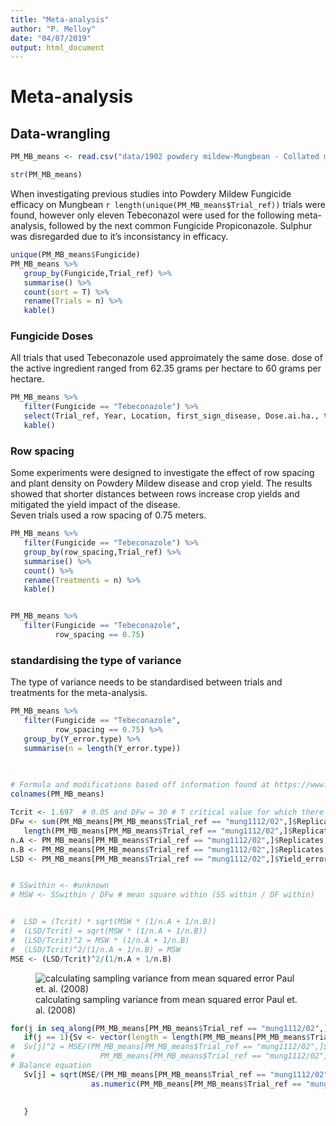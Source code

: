 ```yaml
---
title: "Meta-analysis"
author: "P. Melloy"
date: "04/07/2019"
output: html_document
---
```


# Meta-analysis

## Data-wrangling

```r
PM_MB_means <- read.csv("data/1902 powdery mildew-Mungbean - Collated means.csv")

str(PM_MB_means)
```


When investigating previous studies into Powdery Mildew Fungicide efficacy on Mungbean `r length(unique(PM_MB_means$Trial_ref))` trials were found, however only eleven Tebeconazol were used for the following meta-analysis, followed by the next common Fungicide Propiconazole. Sulphur was disregarded due to it's inconsistancy in efficacy.

```r
unique(PM_MB_means$Fungicide)
PM_MB_means %>%
   group_by(Fungicide,Trial_ref) %>%
   summarise() %>%
   count(sort = T) %>%
   rename(Trials = n) %>%
   kable()

```

### Fungicide Doses
All trials that used Tebeconazole used approimately the same dose. dose of the active ingredient ranged from 62.35 grams per hectare to 60 grams per hectare. 
```r
PM_MB_means %>%
   filter(Fungicide == "Tebeconazole") %>%
   select(Trial_ref, Year, Location, first_sign_disease, Dose.ai.ha., total_Fungicide) %>%
   kable()
```

### Row spacing

Some experiments were designed to investigate the effect of row spacing and plant density on Powdery Mildew disease and crop yield. The results showed that shorter distances between rows increase crop yields and mitigated the yield impact of the disease.  
Seven trials used a row spacing of 0.75 meters.

```r
PM_MB_means %>%
   filter(Fungicide == "Tebeconazole") %>%
   group_by(row_spacing,Trial_ref) %>%
   summarise() %>%
   count() %>%
   rename(Treatments = n) %>%
   kable()


PM_MB_means %>%
   filter(Fungicide == "Tebeconazole",
          row_spacing == 0.75) 

```


### standardising the type of variance  

The type of variance needs to be standardised between trials and treatments for the meta-analysis. 

```r
PM_MB_means %>%
   filter(Fungicide == "Tebeconazole",
          row_spacing == 0.75) %>%
   group_by(Y_error.type) %>%
   summarise(n = length(Y_error.type))
   
   
```

```r
# Formula and modifications based off information found at https://www.statisticshowto.datasciencecentral.com/how-to-calculate-the-least-significant-difference-lsd/
colnames(PM_MB_means)

Tcrit <- 1.697  # 0.05 and DFw = 30 # T critical value for which there is significant difference between two groups
DFw <- sum(PM_MB_means[PM_MB_means$Trial_ref == "mung1112/02",]$Replicates) - 
   length(PM_MB_means[PM_MB_means$Trial_ref == "mung1112/02",]$Replicates) # degrees of freedom within groups
n.A <- PM_MB_means[PM_MB_means$Trial_ref == "mung1112/02",]$Replicates[1]
n.B <- PM_MB_means[PM_MB_means$Trial_ref == "mung1112/02",]$Replicates[2]
LSD <- PM_MB_means[PM_MB_means$Trial_ref == "mung1112/02",]$Yield_error[1]


# SSwithin <- #unknown
# MSW <- SSwithin / DFw # mean square within (SS within / DF within)


#  LSD = (Tcrit) * sqrt(MSW * (1/n.A + 1/n.B))
#  (LSD/Tcrit) = sqrt(MSW * (1/n.A + 1/n.B))
#  (LSD/Tcrit)^2 = MSW * (1/n.A + 1/n.B)
#  (LSD/Tcrit)^2/(1/n.A + 1/n.B) = MSW
MSE <- (LSD/Tcrit)^2/(1/n.A + 1/n.B)

```
![calculating sampling variance from mean squared error Paul et. al. (2008)](Paul_etal_2008.PNG)

```r
for(j in seq_along(PM_MB_means[PM_MB_means$Trial_ref == "mung1112/02",]$Replicates)){
   if(j == 1){Sv <- vector(length = length(PM_MB_means[PM_MB_means$Trial_ref == "mung1112/02",]$Replicates))}
#  Sv[j]^2 = MSE/(PM_MB_means[PM_MB_means$Trial_ref == "mung1112/02",]$Replicates[j] *
#                   PM_MB_means[PM_MB_means$Trial_ref == "mung1112/02",]$grain_yield.t.ha.[j])
# Balance equation 
   Sv[j] = sqrt(MSE/(PM_MB_means[PM_MB_means$Trial_ref == "mung1112/02",]$Replicates[j] *
                  as.numeric(PM_MB_means[PM_MB_means$Trial_ref == "mung1112/02",]$grain_yield.t.ha.[j])))

   
   }



```



